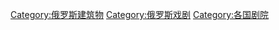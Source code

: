 [[Category:俄罗斯建筑物|Category:俄罗斯建筑物]]
[[Category:俄罗斯戏剧|Category:俄罗斯戏剧]]
[[Category:各国剧院|Category:各国剧院]]